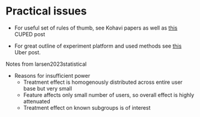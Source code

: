 # Practical issues

- For useful set of rules of thumb, see Kohavi papers as well as [this](https://www.evanmiller.org/you-cant-spell-cuped-without-frisch-waugh-lovell.html#:~:text=So%20you're%20running%20experiments,faster%2C%20somehow%2C%20using%20math.) CUPED post 

- For great outline of experiment platform and used methods see [this](https://www.uber.com/en-GB/blog/xp/) Uber post.

Notes from larsen2023statistical

- Reasons for insufficient power
    - Treatment effect is homogenously distributed across entire user base but very small
    - Feature affects only small number of users, so overall effect is highly attenuated
    - Treatment effect on known subgroups is of interest

